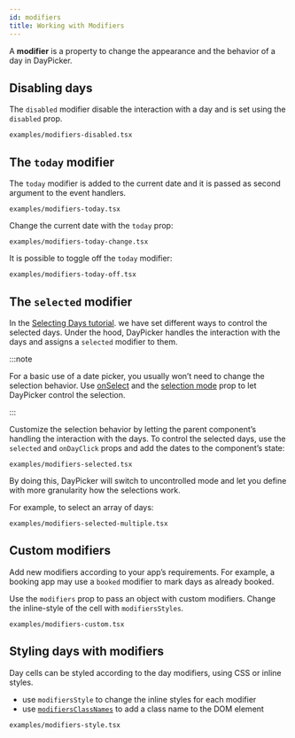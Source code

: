 ```yaml
---
id: modifiers
title: Working with Modifiers
---
```


A **modifier** is a property to change the appearance and the behavior of a
day in DayPicker.

## Disabling days

The `disabled` modifier disable the interaction with a day and is set using the `disabled` prop.

```include
examples/modifiers-disabled.tsx
```

## The `today` modifier

The `today` modifier is added to the current date and it is passed as second
argument to the event handlers.

```include
examples/modifiers-today.tsx
```

Change the current date with the `today` prop:

```include
examples/modifiers-today-change.tsx
```

It is possible to toggle off the `today` modifier:

```include
examples/modifiers-today-off.tsx
```

## The `selected` modifier

In the [Selecting Days tutorial](/basics/selecting-days). we have set different
ways to control the selected days. Under the hood, DayPicker handles the
interaction with the days and assigns a `selected` modifier to them.

:::note

For a basic use of a date picker, you usually won’t need to change the selection
behavior. Use [onSelect](/api/interfaces/daypickerprops#onselect) and the
[selection mode](/api/interfaces/daypickerprops#mode) prop to let DayPicker control the
selection.

:::

Customize the selection behavior by letting the parent component’s handling the
interaction with the days. To control the selected days, use the `selected` and
`onDayClick` props and add the dates to the component’s state:

```include
examples/modifiers-selected.tsx
```

By doing this, DayPicker will switch to uncontrolled mode and let you define with more granularity how the selections work.

For example, to select an array of days:

```include
examples/modifiers-selected-multiple.tsx
```

## Custom modifiers

Add new modifiers according to your app’s requirements. For example, a booking
app may use a `booked` modifier to mark days as already booked.

Use the `modifiers` prop to pass an object with custom modifiers. Change the
inline-style of the cell with `modifiersStyles`.

```include
examples/modifiers-custom.tsx
```

## Styling days with modifiers

Day cells can be styled according to the day modifiers, using CSS or inline
styles.

- use `modifiersStyle` to change the inline styles for each modifier
- use
  [`modifiersClassNames`](/api/interfaces/daypickerprops#modifiersclassnames) to
  add a class name to the DOM element

```include
examples/modifiers-style.tsx
```
